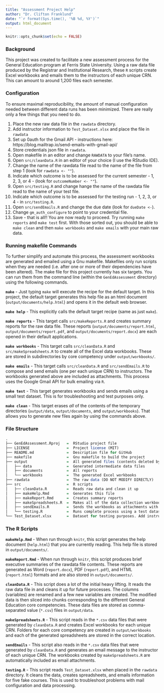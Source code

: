 ```yaml
---
title: "Assessment Project Help"
author: "Dr. Clifton Franklund"
date: "`r format(Sys.time(), '%B %d, %Y')`"
output: html_document
---
```

```r
knitr::opts_chunk$set(echo = FALSE)
```

### Background ###  
This project was created to facilitate a new assessment process for the General Education program at Ferris State University. Using a raw data file produced by the Registrar and Institutional Research, these `R` scripts create Excel workbooks and emails them to the instructors of each unique CRN. This can amount to around 1,200 files each semester.

### Configuration ###
To ensure maximal reproducibility, the amount of manual configuration needed between different data runs has been minimized. There are really only a few things that you need to do.  

1. Place the new raw data file in the `rawdata` directory.  
1. Add instructor information to `Test_Dataset.xlsx` and place the file in `rawdata`
1. Set up 0auth for the Gmail API - instructions here: https://blog.mailtrap.io/send-emails-with-gmail-api/
1. Store credentials json file in `rawdata`.
1. Open makefile in an editor and change `RAWDATA` to your file's name.
1. Open `src/cleanData.R` in an editor of your choice (I use the RStudio IDE).  
1. Change the name of the rawdata file read to the name of the file from step 1 (look for `rawdata <- ""`).
1. Indicate which outcome is to be assessed for the current semester - 1, 2, 3, or 4 - (look for `outcomeNumber <- ""`).  
1. Open `src/testing.R` and change hange the name of the rawdata file read to the name of your test file.
1. Indicate which outcome is to be assessed for the testing run - 1, 2, 3, or 4 - in `src/testing.R`.
1. Open `src/sendEmails.R` and change the due date (look for `dueDate <-`).
1. Change `gm_auth_configure` to point to your credential file.
1. Save - that is all!! You are now ready to proceed. Try running `make reports` and `make test` first. With those sorted out, you should be able to `make clean` and then `make workbooks` and `make emails` with your main raw data.

### Running makefile Commands ###
To further simplify and automate this process, the assessment workbooks are generated and emailed using a Gnu makefile. Makefiles only run scripts when they are needed (i.e. after one or more of their dependencies have been altered). The make file for this project currently has six targets. You can run them from the command line (within the `GenEdAssessment` directory) using the following commands.

**`make`** - Just typing `make` will execute the recipe for the default target. In this project, the default target generates this help file as an html document (`output/documents/help.html`) and opens it in the default web browser.  

**`make help`** - This explicitly calls the default target recipe (same as just `make`).  

**`make reports`** - This target calls `src/makeReports.R` and creates summary reports for the raw data file. These reports (`output/documents/report.html`, `output/documents/report.pdf`, and `output/documents/report.docx`) are each opened in their default applications.  

**`make workbooks`** -   This target calls `src/cleanData.R` and `src/makeSpreadsheets.R` to create all of the Excel data workbooks. These are stored in subdirectories by core competency under `output/workbooks/`.  

**`make emails`** - This target calls `src/cleanData.R` and `src/sendEmails.R` to compose and send emails (one per each unique CRN) to instructors. The workbooks generated above are included as attachments. This process uses the Google Gmail API for bulk emailing via `R`.  

**`make test`** - This target generates workbooks and sends emails using a small test dataset. This is for troubleshooting and test purposes only.  

**`make clean`** - This target erases _all_ of the contents of the temporary directories (`output/data`, `output/documents`, and `output/workbooks`). That allows you to generate new files again by using the commands above.  

### File Structure ###
```R
.
├── GenEdAssessment.Rproj   =  RStudio project file
├── LICENSE                 =  Project license (MIT)
├── README.md               =  Description file for GitHub
├── makefile                =  Gnu makefile to build the project
├── output                  =  All generated files (contents deleted by cleaning)
│   ├── data                =  Generated intermediate data files
│   ├── documents           =  All reports
│   └── workbooks           =  The generated Excel workbooks
├── rawdata                 =  The raw data (DO NOT MODIFY DIRECTLY)
├── src                     =  R scripts
│   ├── cleanData.R         =  Reads raw data and clean it up
│   ├── makeHelp.Rmd        =  Generates this file
│   ├── makeReport.Rmd      =  Creates summary reports
│   ├── makeSpreadsheets.R  =  Makes all of the data collection workbooks
│   ├── sendEmails.R        =  Sends the workbooks as attachments with a message to instructors
│   └── testing.R           =  Runs complete process using a test dataset for troubleshooting
└── Test_Dataset.xlsx       =  Dataset for testing purposes. Add instructor info and put in rawdata
```

### The R Scripts ###

**`makeHelp.Rmd`** - When run through `knitr`, this script generates the help document (`help.html`) that you are currently reading. This help file is stored in `output/documents/`.  

**`makeReport.Rmd`** - When run through `knitr`, this script produces brief executive summaries of the rawdata file contents. These reports are generated as Word (`report.docx`), PDF (`report.pdf`), and HTML (`report.html`) formats and are also stored in `output/documents/`.  
  
**`cleanData.R`** - This script does a lot of the initial heavy lifting. It reads the raw data file in and cleans it up for future processes. The columns (variables) are renamed and a few new variables are created. The modified data is then sliced into chunks corresponding to the different General Education core competencies. These data files are stored as comma-separated value (`*.csv`) files in `output/data`.

**`makeSpreadsheets.R`** - This script reads in the `*.csv` data files that were generated by `cleanData.R` and creates Excel workbooks for each unique CRN. Folders for each core competency are created in `output/workbooks` and each of the generated spreadsheets are stored in the correct location.  

**`sendEmails`** - This script also reads in the `*.csv` data files that were generated by `cleanData.R` and generates an email message to the instructor of each unique CRN. The workbooks created by `makeSpreadsheets.R` are automatically included as email attachments.  

**`testing.R`** - This script reads `Test_Dataset.xlsx` when placed in the `rawdata` directory. It cleans the data, creates spreadsheets, and emails information for five fake courses. This is used to troubleshoot problems with mail configuration and data processing. 
